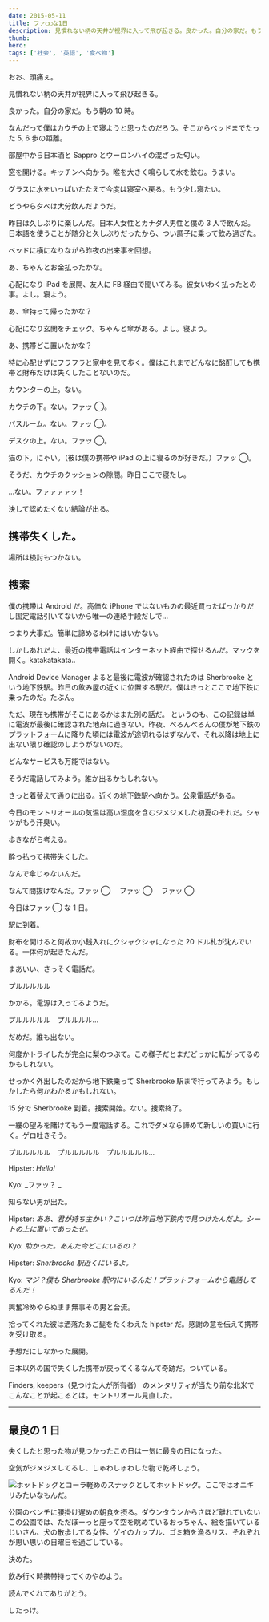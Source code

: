 ```yaml
---
date: 2015-05-11
title: ファ◯◯な1日
description: 見慣れない柄の天井が視界に入って飛び起きる。良かった。自分の家だ。もう朝の10時。
thumb:
hero:
tags: ['社会', '英語', '食べ物']
---
```


おお、頭痛ぇ。

見慣れない柄の天井が視界に入って飛び起きる。

良かった。自分の家だ。もう朝の 10 時。

なんだって僕はカウチの上で寝ようと思ったのだろう。そこからベッドまでたった 5, 6 歩の距離。

部屋中から日本酒と Sappro とウーロンハイの混ざった匂い。

窓を開ける。キッチンへ向かう。喉を大きく鳴らして水を飲む。うまい。

グラスに水をいっぱいたたえて今度は寝室へ戻る。もう少し寝たい。

どうやら夕べは大分飲んだようだ。

昨日は久しぶりに楽しんだ。日本人女性とカナダ人男性と僕の 3 人で飲んだ。日本語を使うことが随分と久しぶりだったから、つい調子に乗って飲み過ぎた。

ベッドに横になりながら昨夜の出来事を回想。

あ、ちゃんとお金払ったかな。

心配になり iPad を展開、友人に FB 経由で聞いてみる。彼女いわく払ったとの事。よし。寝よう。

あ、傘持って帰ったかな？

心配になり玄関をチェック。ちゃんと傘がある。よし。寝よう。

あ、携帯どこ置いたかな？

特に心配せずにフラフラと家中を見て歩く。僕はこれまでどんなに酩酊しても携帯と財布だけは失くしたことないのだ。

カウンターの上。ない。

カウチの下。ない。ファッ ◯。

バスルーム。ない。ファッ ◯。

デスクの上。ない。ファッ ◯。

猫の下。にゃい。（彼は僕の携帯や iPad の上に寝るのが好きだ。）ファッ ◯。

そうだ、カウチのクッションの隙間。昨日ここで寝たし。

…ない。ファァァァッ！

決して認めたくない結論が出る。

## **携帯失くした。**

場所は検討もつかない。

## 捜索

僕の携帯は Android だ。高価な iPhone ではないものの最近買ったばっかりだし固定電話引いてないから唯一の連絡手段だしで…

つまり大事だ。簡単に諦めるわけにはいかない。

しかしあれだよ、最近の携帯電話はインターネット経由で探せるんだ。マックを開く。katakatakata..

Android Device Manager よると最後に電波が確認されたのは Sherbrooke という地下鉄駅。昨日の飲み屋の近くに位置する駅だ。僕はきっとここで地下鉄に乗ったのだ。たぶん。

ただ、現在も携帯がそこにあるかはまた別の話だ。
というのも、この記録は単に電波が最後に確認された地点に過ぎない。昨夜、べろんべろんの僕が地下鉄のプラットフォームに降りた頃には電波が途切れるはずなんで、それ以降は地上に出ない限り確認のしようがないのだ。

どんなサービスも万能ではない。

そうだ電話してみよう。誰か出るかもしれない。

さっと着替えて通りに出る。近くの地下鉄駅へ向かう。公衆電話がある。

今日のモントリオールの気温は高い湿度を含むジメジメした初夏のそれだ。シャツがもう汗臭い。

歩きながら考える。

酔っ払って携帯失くした。

なんで傘じゃないんだ。

なんて間抜けなんだ。ファッ ◯ 　ファッ ◯ 　ファッ ◯

今日はファッ ◯ な 1 日。

駅に到着。

財布を開けると何故か小銭入れにクシャクシャになった 20 ドル札が沈んでいる。一体何が起きたんだ。

まあいい、さっそく電話だ。

プルルルルル

かかる。電源は入ってるようだ。

プルルルルル　プルルルル…

だめだ。誰も出ない。

何度かトライしたが完全に梨のつぶて。この様子だとまだどっかに転がってるのかもしれない。

せっかく外出したのだから地下鉄乗って Sherbrooke 駅まで行ってみよう。もしかしたら何かわかるかもしれない。

15 分で Sherbrooke 到着。捜索開始。ない。捜索終了。

一縷の望みを賭けてもう一度電話する。これでダメなら諦めて新しいの買いに行く。ゲロ吐きそう。

プルルルルル　プルルルルル　プルルルルル…

Hipster: _Hello!_

Kyo: _ファッ？ _

知らない男が出た。

Hipster: _ああ、君が持ち主かい？こいつは昨日地下鉄内で見つけたんだよ。シートの上に置いてあったぜ。_

Kyo: _助かった。あんた今どこにいるの？_

Hipster: _Sherbrooke 駅近くにいるよ。_

Kyo: _マジ？僕も Sherbrooke 駅内にいるんだ！プラットフォームから電話してるんだ！_

興奮冷めやらぬまま無事その男と合流。

拾ってくれた彼は洒落たあご髭をたくわえた hipster だ。感謝の意を伝えて携帯を受け取る。

予想だにしなかった展開。

日本以外の国で失くした携帯が戻ってくるなんて奇跡だ。ついている。

Finders, keepers（見つけた人が所有者） のメンタリティが当たり前な北米でこんなことが起こるとは。モントリオール見直した。

---

## 最良の 1 日

失くしたと思った物が見つかったこの日は一気に最良の日になった。

空気がジメジメしてるし、しゅわしゅわした物で乾杯しょう。

![ホットドッグとコーラ](../images/worstday/hotdogs.jpg)軽めのスナックとしてホットドッグ。ここではオニギリみたいなもんだ。

公園のベンチに腰掛け遅めの朝食を摂る。ダウンタウンからさほど離れていないこの公園では、ただぼーっと座って空を眺めているおっちゃん、絵を描いているじいさん、犬の散歩してる女性、ゲイのカップル、ゴミ箱を漁るリス、それぞれが思い思いの日曜日を過ごしている。

決めた。

飲み行く時携帯持ってくのやめよう。

読んでくれてありがとう。

したっけ。
